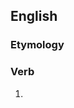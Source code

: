 ==English==

===Etymology===
{{suffix|dig|eth}}

===Verb===
{{en-verb form}}

# {{archaic third-person singular of|dig}}